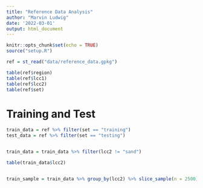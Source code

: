 ```yaml
---
title: "Reference Data Analysis"
author: "Marvin Ludwig"
date: '2022-03-01'
output: html_document
---
```


```r
knitr::opts_chunk$set(echo = TRUE)
source("setup.R")
```




```r
ref = st_read("data/reference_data.gpkg")
```


```r
table(ref$region)
table(ref$lcc1)
table(ref$lcc2)
table(ref$set)
```


# Training and Test


```r

train_data = ref %>% filter(set == "training")
test_data = ref %>% filter(set == "testing")


train_data = train_data %>% filter(lcc2 != "sand")

table(train_data$lcc2)


train_sample = train_data %>% group_by(lcc2) %>% slice_sample(n = 2500)






```

